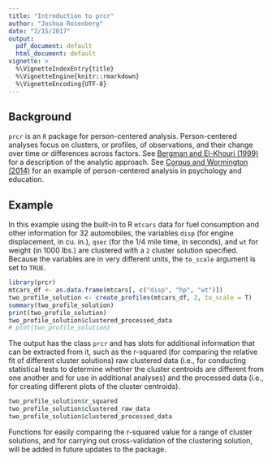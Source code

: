 ```yaml
---
title: "Introduction to prcr"
author: "Joshua Rosenberg"
date: "2/15/2017"
output:
  pdf_document: default
  html_document: default
vignette: >
  %\VignetteIndexEntry{title}
  %\VignetteEngine{knitr::rmarkdown}
  %\VignetteEncoding{UTF-8}
---
```


## Background

`prcr` is an `R` package for person-centered analysis. Person-centered analyses focus on clusters, or profiles, of observations, and their change over time or differences across factors. See [Bergman and El-Khouri (1999)](http://onlinelibrary.wiley.com/doi/10.1002/(SICI)1521-4036(199910)41:6%3C753::AID-BIMJ753%3E3.0.CO;2-K/abstract) for a description of the analytic approach. See [Corpus and Wormington (2014)](http://www.tandfonline.com/doi/abs/10.1080/00220973.2013.876225) for an example of person-centered analysis in psychology and education.

## Example

In this example using the built-in to R `mtcars` data for fuel consumption and other information for 32 automobiles, the variables `disp` (for engine displacement, in cu. in.), `qsec` (for the 1/4 mile time, in seconds), and `wt` for weight (in 1000 lbs.) are clustered with a `2` cluster solution specified. Because the variables are in very different units, the `to_scale` argument is set to `TRUE`.

```r
library(prcr)
mtcars_df <- as.data.frame(mtcars[, c("disp", "hp", "wt")])
two_profile_solution <- create_profiles(mtcars_df, 2, to_scale = T)
summary(two_profile_solution)
print(two_profile_solution)
two_profile_solution$clustered_processed_data
# plot(two_profile_solution)
```

The output has the class `prcr` and has slots for additional information that can be extracted from it, such as the r-squared (for comparing the relative fit of different cluster solutions) raw clustered data (i.e., for conducting statistical tests to determine whether the cluster centroids are different from one another and for use in additional analyses) and the processed data (i.e., for creating different plots of the cluster centroids).

```r
two_profile_solution$r_squared
two_profile_solution$clustered_raw_data
two_profile_solution$clustered_processed_data
```

Functions for easily comparing the r-squared value for a range of cluster solutions, and for carrying out cross-validation of the clustering solution, will be added in future updates to the package. 